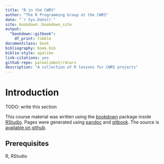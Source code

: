 ```yaml
--- 
title: "R in the CWRS"
author: "The R Programming Group at the CWRS"
date: "`r Sys.Date()`"
site: bookdown::bookdown_site
output: 
  "bookdown::gitbook":
    df_print: tibble
documentclass: book
bibliography: book.bib
biblio-style: apalike
link-citations: yes
github-repo: paleolimbot/r4cwrs
description: "A collection of R lessons for CWRS projects"
---
```


# Introduction {-}

TODO: write this section 

This course material was written using the [bookdown](https://bookdown.org/) package inside [RStudio](https://www.rstudio.com/). Pages were generated using [pandoc](http://pandoc.org/) and [gitbook](https://www.gitbook.com/). The source is [available on github](http://github.com/paleolimbot/r4cwrs).

## Prerequisites

R, RStudio
